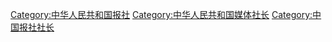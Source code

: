 [[Category:中华人民共和国报社|Category:中华人民共和国报社]]
[[Category:中华人民共和国媒体社长|Category:中华人民共和国媒体社长]]
[[Category:中国报社社长|Category:中国报社社长]]